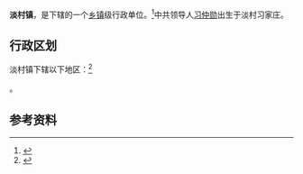 {{中国乡级行政区|61/05/28/105/000}}

'''淡村镇'''，是{{PRC admin/fullname|61/05/28/105/000|3}}下辖的一个[[乡镇|乡镇]]级行政单位。<ref>{{PRC admin/ref sgc|{{PRC admin/parent|61/05/28/105/000}}}}</ref>中共领导人[[习仲勋|习仲勋]]出生于淡村习家庄。

== 行政区划 ==

淡村镇下辖以下地区：<ref>{{PRC admin/ref sgc|61/05/28/105/000}}</ref>

{{PRC admin/children|61/05/28/105/000}}。

== 参考资料 ==

{{reflist}}

{{行政区划小作品}}
{{PRC admin/navcat|61/05/28/105/000}}